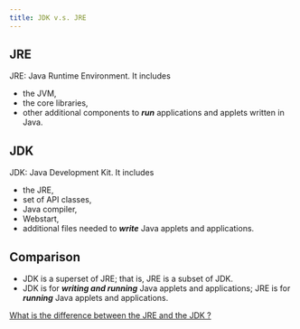 ```yaml
---
title: JDK v.s. JRE
---
```


## JRE

JRE: Java Runtime Environment. It includes

* the JVM,
* the core libraries,
* other additional components to _**run**_ applications and applets written in Java.

## JDK

JDK: Java Development Kit. It includes

* the JRE,
* set of API classes,
* Java compiler,
* Webstart,
* additional files needed to _**write**_ Java applets and applications.

## Comparison

* JDK is a superset of JRE; that is, JRE is a subset of JDK.
* JDK is for _**writing and running**_ Java applets and applications; JRE is for _**running**_ Java applets and applications.

[What is the difference between the JRE and the JDK ?](https://www.java.com/en/download/faq/techinfo.xml)
